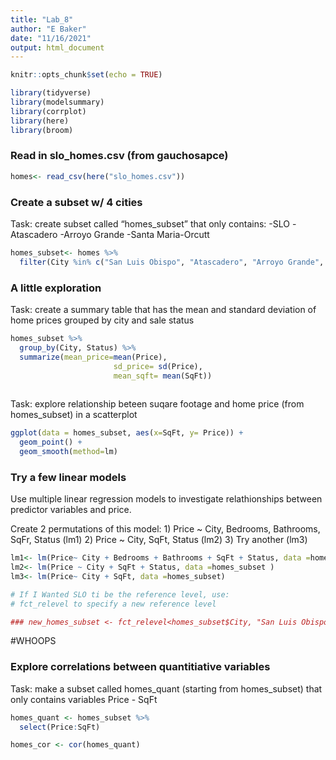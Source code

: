 ```yaml
---
title: "Lab_8"
author: "E Baker"
date: "11/16/2021"
output: html_document
---
```


```r
knitr::opts_chunk$set(echo = TRUE)

library(tidyverse)
library(modelsummary)
library(corrplot)
library(here)
library(broom)

```


### Read in slo_homes.csv (from gauchosapce) 

```r
homes<- read_csv(here("slo_homes.csv"))
```

### Create a subset w/ 4 cities

Task: create subset called "homes_subset" that only contains:
-SLO
-Atascadero
-Arroyo Grande
-Santa Maria-Orcutt

```r
homes_subset<- homes %>%
  filter(City %in% c("San Luis Obispo", "Atascadero", "Arroyo Grande", "Santa Maria-Orcutt"))
```

### A little exploration
Task: create a summary table that has the mean and standard deviation of home prices grouped by city and sale status
```r
homes_subset %>%
  group_by(City, Status) %>%
  summarize(mean_price=mean(Price),
                       sd_price= sd(Price),
                       mean_sqft= mean(SqFt))
            
```


Task: explore relationship beteen suqare footage and home price (from homes_subset) in a scatterplot

```r
ggplot(data = homes_subset, aes(x=SqFt, y= Price)) + 
  geom_point() +
  geom_smooth(method=lm)
```

### Try a few linear models
Use multiple linear regression models to investigate relathionships between predictor variables and price.

Create 2 permutations of this model:
1) Price ~ City, Bedrooms, Bathrooms, SqFr, Status (lm1)
2) Price ~ City, SqFt, Status (lm2)
3) Try another (lm3)

```r
lm1<- lm(Price~ City + Bedrooms + Bathrooms + SqFt + Status, data =homes_subset)
lm2<- lm(Price ~ City + SqFt + Status, data =homes_subset )
lm3<- lm(Price~ City + SqFt, data =homes_subset)

# If I Wanted SLO ti be the reference level, use:
# fct_relevel to specify a new reference level

### new_homes_subset <- fct_relevel<homes_subset$City, "San Luis Obispo"))

```

#WHOOPS


### Explore correlations between quantitiative variables
Task: make a subset called homes_quant (starting from homes_subset) that only contains variables Price - SqFt

```r
homes_quant <- homes_subset %>%
  select(Price:SqFt)

homes_cor <- cor(homes_quant)
```



```r

```


